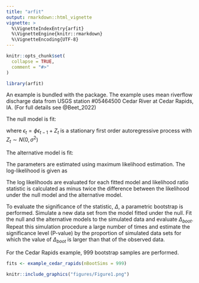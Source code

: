 ```yaml
---
title: "arfit"
output: rmarkdown::html_vignette
vignette: >
  %\VignetteIndexEntry{arfit}
  %\VignetteEngine{knitr::rmarkdown}
  %\VignetteEncoding{UTF-8}
---
```


```r
knitr::opts_chunk$set(
  collapse = TRUE,
  comment = "#>"
)
```

```r
library(arfit)
```

An example is bundled with the package. The example uses mean riverflow discharge data from USGS station #05464500 Cedar River at Cedar Rapids, IA. (For full details see @Beet_2022)

The null model is fit:

\begin{equation}
  Y_t = \alpha + \epsilon_t  
\end{equation}

where $\epsilon_t = \phi\epsilon_{t-1} + Z_t$ is a stationary first order autoregressive process with $Z_t \sim N(0,\sigma^2)$

The alternative model is fit:

\begin{equation}
  Y_t = \alpha + \beta t + \epsilon_t  
\end{equation}

The parameters are estimated using maximum likelihood estimation. The log-likelihood is given as

\begin{align}
logL\left( \beta, \phi; \underline{y} \right ) = &constant + \frac{1}{2}log(1-\phi^2) \notag \\
&-\frac{n}{2}log\left( (1-\phi^2)(y_1-\beta)^2 + \sum^n_{t=2}(y_t - \phi y_{t-1}-t\beta + \phi(t-1)\beta)^2 \right) 
\end{align}


The log likelihoods are evaluated for each fitted model and likelihood ratio statistic is calculated as minus twice the difference between the likelihood under the null model and the alternative model.

\begin{equation}
  \Delta =  -2(logL_{H_0}-logL_{H_1}) 
\end{equation}

To evaluate the significance of the statistic, $\Delta$, a parametric bootstrap is performed. 
Simulate a new data set from the model fitted under the null. Fit the null and the alternative models to the simulated data and evaluate $\Delta_{boot}$. Repeat this simulation procedure a large number of times and estimate the significance level (P-value) by the proportion of simulated data sets for which the value of $\Delta_{boot}$ is larger than that of the observed data. 

For the Cedar Rapids example, 999 bootstrap samples are performed.

```r
fits <- example_cedar_rapids(nBootSims = 999)
```

```r
knitr::include_graphics("figures/Figure1.png")
```

